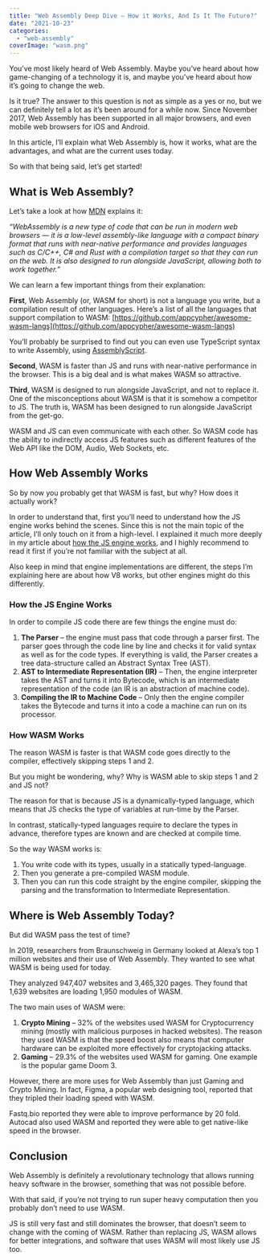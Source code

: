 ```yaml
---
title: "Web Assembly Deep Dive – How it Works, And Is It The Future?"
date: "2021-10-23"
categories: 
  - "web-assembly"
coverImage: "wasm.png"
---
```


You’ve most likely heard of Web Assembly. Maybe you’ve heard about how game-changing of a technology it is, and maybe you’ve heard about how it’s going to change the web.

Is it true? The answer to this question is not as simple as a yes or no, but we can definitely tell a lot as it’s been around for a while now. Since November 2017, Web Assembly has been supported in all major browsers, and even mobile web browsers for iOS and Android.

In this article, I’ll explain what Web Assembly is, how it works, what are the advantages, and what are the current uses today.

So with that being said, let’s get started!

## What is Web Assembly?

Let’s take a look at how [MDN](https://developer.mozilla.org/en-US/docs/WebAssembly) explains it:

_“WebAssembly is a new type of code that can be run in modern web browsers — it is a low-level assembly-like language with a compact binary format that runs with near-native performance and provides languages such as C/C++, C# and Rust with a compilation target so that they can run on the web. It is also designed to run alongside JavaScript, allowing both to work together.”_

We can learn a few important things from their explanation:

**First**, Web Assembly (or, WASM for short) is not a language you write, but a compilation result of other languages. Here’s a list of all the languages that support compilation to WASM: [https://github.com/appcypher/awesome-wasm-langs](https://github.com/appcypher/awesome-wasm-langs)

You’ll probably be surprised to find out you can even use TypeScript syntax to write Assembly, using [AssemblyScript](https://github.com/appcypher/awesome-wasm-langs#assemblyscript).

**Second**, WASM is faster than JS and runs with near-native performance in the browser. This is a big deal and is what makes WASM so attractive.

**Third**, WASM is designed to run alongside JavaScript, and not to replace it. One of the misconceptions about WASM is that it is somehow a competitor to JS. The truth is, WASM has been designed to run alongside JavaScript from the get-go.

WASM and JS can even communicate with each other. So WASM code has the ability to indirectly access JS features such as different features of the Web API like the DOM, Audio, Web Sockets, etc.

## How Web Assembly Works

So by now you probably get that WASM is fast, but why? How does it actually work?

In order to understand that, first you’ll need to understand how the JS engine works behind the scenes. Since this is not the main topic of the article, I’ll only touch on it from a high-level. I explained it much more deeply in my article about [how the JS engine works](https://frontendmeta.com/how-js-works-behind-the-scenes-the-engine/), and I highly recommend to read it first if you’re not familiar with the subject at all.

Also keep in mind that engine implementations are different, the steps I’m explaining here are about how V8 works, but other engines might do this differently.

### How the JS Engine Works

In order to compile JS code there are few things the engine must do:

1. **The Parser** – the engine must pass that code through a parser first. The parser goes through the code line by line and checks it for valid syntax as well as for the code types. If everything is valid, the Parser creates a tree data-structure called an Abstract Syntax Tree (AST).
2. **AST to Intermediate Representation (IR)** – Then, the engine interpreter takes the AST and turns it into Bytecode, which is an intermediate representation of the code (an IR is an abstraction of machine code).
3. **Compiling the IR to Machine Code** – Only then the engine compiler takes the Bytecode and turns it into a code a machine can run on its processor.

### How WASM Works

The reason WASM is faster is that WASM code goes directly to the compiler, effectively skipping steps 1 and 2.

But you might be wondering, why? Why is WASM able to skip steps 1 and 2 and JS not?

The reason for that is because JS is a dynamically-typed language, which means that JS checks the type of variables at run-time by the Parser.

In contrast, statically-typed languages require to declare the types in advance, therefore types are known and are checked at compile time.

So the way WASM works is:

1. You write code with its types, usually in a statically typed-language.
2. Then you generate a pre-compiled WASM module.
3. Then you can run this code straight by the engine compiler, skipping the parsing and the transformation to Intermediate Representation.

## Where is Web Assembly Today?

But did WASM pass the test of time?

In 2019, researchers from Braunschweig in Germany looked at Alexa’s top 1 million websites and their use of Web Assembly. They wanted to see what WASM is being used for today.

They analyzed 947,407 websites and 3,465,320 pages. They found that 1,639 websites are loading 1,950 modules of WASM.

The two main uses of WASM were:

1. **Crypto Mining** – 32% of the websites used WASM for Cryptocurrency mining (mostly with malicious purposes in hacked websites). The reason they used WASM is that the speed boost also means that computer hardware can be exploited more effectively for cryptojacking attacks.
2. **Gaming** – 29.3% of the websites used WASM for gaming. One example is the popular game Doom 3.

However, there are more uses for Web Assembly than just Gaming and Crypto Mining. In fact, Figma, a popular web designing tool, reported that they tripled their loading speed with WASM.

Fastq.bio reported they were able to improve performance by 20 fold. Autocad also used WASM and reported they were able to get native-like speed in the browser.

## Conclusion

Web Assembly is definitely a revolutionary technology that allows running heavy software in the browser, something that was not possible before.

With that said, if you’re not trying to run super heavy computation then you probably don’t need to use WASM.

JS is still very fast and still dominates the browser, that doesn’t seem to change with the coming of WASM. Rather than replacing JS, WASM allows for better integrations, and software that uses WASM will most likely use JS too.[](https://coralogix.com/blog/whats-the-most-powerful-tool-in-your-security-arsenal/)
